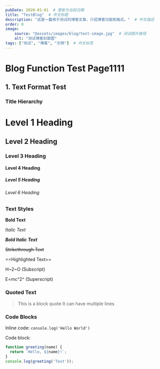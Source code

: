 ```yaml
---
pubDate: 2020-01-01  # 更新为当前日期
title: "TestBlog"  # 中文标题
description: "这是一篇用于测试的博客文章，介绍博客功能和格式。"  # 中文描述
order: 0
image:
    source: "@assets/images/blog/test-image.jpg"  # 测试图片路径
    alt: "测试博客封面图"
tags: ["测试", "博客", "示例"]  # 中文标签
---
```


# Blog Function Test Page1111

## 1. Text Format Test

### Title Hierarchy

# Level 1 Heading
## Level 2 Heading
### Level 3 Heading
#### Level 4 Heading
##### Level 5 Heading
###### Level 6 Heading

### Text Styles

**Bold Text**

*Italic Text*

**_Bold Italic Text_**

~~Strikethrough Text~~

==Highlighted Text==

H~2~O (Subscript)

E=mc^2^ (Superscript)

### Quoted Text

> This is a block quote
> It can have multiple lines

### Code Blocks

Inline code: `console.log('Hello World')`

Code block:

```javascript
function greeting(name) {
  return `Hello, ${name}!`;
}
console.log(greeting('Test'));